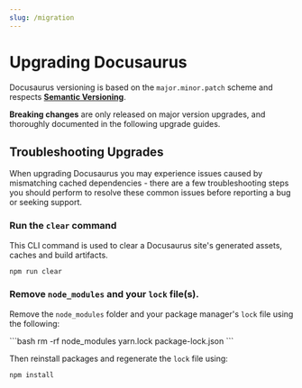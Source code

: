 ```yaml
---
slug: /migration
---
```



# Upgrading Docusaurus

Docusaurus versioning is based on the `major.minor.patch` scheme and respects [**Semantic Versioning**](https://semver.org/).

**Breaking changes** are only released on major version upgrades, and thoroughly documented in the following upgrade guides.


<DocCardList />

## Troubleshooting Upgrades

When upgrading Docusaurus you may experience issues caused by mismatching cached dependencies - there are a few troubleshooting steps you should perform to resolve these common issues before reporting a bug or seeking support.

### Run the `clear` command

This CLI command is used to clear a Docusaurus site's generated assets, caches and build artifacts. 

```bash npm2yarn
npm run clear
```

### Remove `node_modules` and your `lock` file(s).

Remove the `node_modules` folder and your package manager's `lock` file using the following:

<Tabs>
<TabItem label="Bash" value="bash">
```bash
rm -rf node_modules yarn.lock package-lock.json
```
</TabItem>
<TabItem label="PowerShell" value="powershell"
```powershell
@('node_modules','yarn.lock','package-lock.json') | Remove-Item -Force -Recurse -ErrorAction SilentlyContinue
```
</TabItem>
</Tabs>

Then reinstall packages and regenerate the `lock` file using:

```bash npm2yarn
npm install
```
